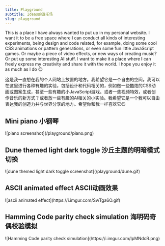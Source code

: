 ```yaml
---
title: Playground
subtitle: Ideas的游乐场
slug: playground
---
```


This is a place I have always wanted to put up in my personal website. I want it to be a free space where I can conduct all kinds of interesting experiments, being design and code related, for example, doing some cool CSS animations or pattern generations, or even some fun little JavaScript games. Or maybe a piece of video effects, or new ways of creating music? Or put up some interesting AI stuff. I want to make it a place where I can freely express my creativity and share it with the world. I hope you enjoy it as much as I do 😉

这是我一直想在我的个人网站上放置的地方。我希望它是一个自由的空间，我可以在这里进行各种有趣的实验，包括设计和代码相关的，例如做一些酷炫的CSS动画或图案生成，甚至一些有趣的小JavaScript游戏。或者一些视频特效，或者创作音乐的新方式？或者放一些有趣的AI相关的小实验。我希望它是一个我可以自由表达我的创造力并与世界分享的地方。希望你和我一样喜欢它😉

## Mini piano 小钢琴

<Link href='/experiments/piano'>
  ![piano screenshot](/playground/piano.png)
</Link>
<ExternalActionButtonLink
  href='/experiments/piano'
  title='Play the mini piano | 弹弹钢琴试试看？'
/>

## Dune themed light dark toggle 沙丘主题的明暗模式切换

<Link href='/experiments/dune-themed-light-dark-toggle'>
  ![dune themed light dark toggle screenshot](/playground/dune.gif)
</Link>
<ExternalActionButtonLink
  href='/experiments/dune-themed-light-dark-toggle'
  title='Try the toggle | 试试这个切换按钮？'
/>

## ASCII animated effect ASCII动画效果

<Link href='/experiments/ascii-animated-effect'>
  ![ascii animated effect](https://i.imgur.com/SwTga6O.gif)
</Link>
<ExternalActionButtonLink
  href='/experiments/ascii-animated-effect'
  title='Take a closer look | 带我瞧瞧👀'
/>

## Hamming Code parity check simulation 海明码奇偶校验模拟

<Link href='https://c47lfn.csb.app/' target='_blank'>
  ![Hamming Code parity check simulation](https://i.imgur.com/lpMNdcR.png)
</Link>
<ExternalActionButtonLink
  href='https://c47lfn.csb.app/'
  title='Take a closer look | 带我瞧瞧👀'
/>
